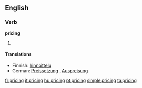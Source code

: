 ==English==

===Verb===
'''pricing'''

# {{present participle of|price}}

====Translations====
* Finnish: [[hinnoittelu]]
* German: [[Preissetzung]] {{f}}, [[Auspreisung]] {{f}}

[[fr:pricing]]
[[it:pricing]]
[[hu:pricing]]
[[pt:pricing]]
[[simple:pricing]]
[[ta:pricing]]